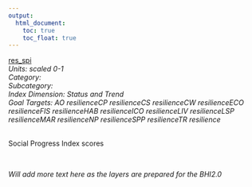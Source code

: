 ```yaml
---
output:
  html_document:
    toc: true
    toc_float: true
---
```


[res_spi](https://github.com/OHI-Science/bhi/blob/master/baltic/layers/res_spi_gl2018.csv)\
*Units: scaled 0-1*\
*Category:*\
*Subcategory:*\
*Index Dimension: Status and Trend*\
*Goal Targets: AO resilienceCP resilienceCS resilienceCW resilienceECO resilienceFIS resilienceHAB resilienceICO resilienceLIV resilienceLSP resilienceMAR resilienceNP resilienceSPP resilienceTR resilience*\
<br>

Social Progress Index scores

<br>

*Will add more text here as the layers are prepared for the BHI2.0*

<br>



<br>

